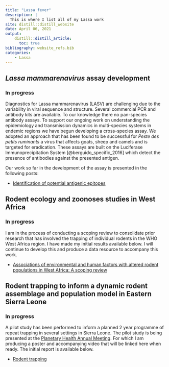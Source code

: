 ```yaml
---
title: "Lassa fever"
description: |
  This is where I list all of my Lassa work
site: distill::distill_website
date: April 06, 2021
output:
    distill::distill_article:
      toc: true
bibliography: website_refs.bib
categories:
    - Lassa
---
```


## *Lassa mammarenavirus* assay development

### **In progress**

Diagnostics for Lassa mammarenavirus (LASV) are challenging due to the variability in viral sequence and structure. Several commercial PCR and antibody kits are available. To our knowledge there no pan-species antibody assays. To support our ongoing work on understanding the epidemiology and transmission dynamics in multi-species systems in endemic regions we have begun developing a cross-species assay. We adopted an approach that has been found to be successful for *Peste des petits ruminants* a virus that affects goats, sheep and camels and is targeted for eradication. These assays are built on the Luciferase Immunoprecipitation System [@berguido_specific_2016] which detect the presence of antibodies against the presented antigen.

Our work so far in the development of the assay is presented in the following posts:

  - [Identification of potential antigenic epitopes](posts/2021-04-06-luciferase-immunoprecipitations-system/index.html)
  
## Rodent ecology and zoonoses studies in West Africa

### **In progress**

I am in the process of conducting a scoping review to consolidate prior research that has involved the trapping of individual rodents in the WHO West Africa region. I have made my initial results available below. I will continue to develop this and produce a data resource to accompany this work.

  - [Associations of environmental and human factors with altered rodent populations in West Africa: A scoping review](posts/scoping-review/index.html)

## Rodent trapping to inform a dynamic rodent assemblage and population model in Eastern Sierra Leone

### **In progress**

A pilot study has been performed to inform a planned 2 year programme of repeat trapping in several settings in Sierra Leone. The pilot study is being presented at the [Planetary Health Annual Meeting](https://www.planetaryhealthannualmeeting.com/). For which I am producing a poster and accompanying video that will be linked here when ready. The initial report is available below.

  - [Rodent trapping](posts/2021-04-06-rodent-trapping-pilot/index.html)